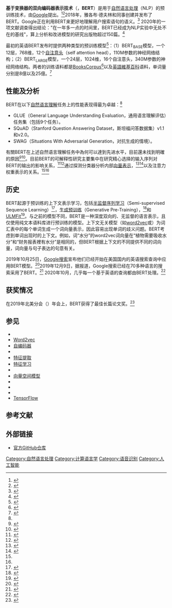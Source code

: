 {{NoteTA|G1=IT
|1=zh-cn:斯坦福; zh-sg:斯坦福; zh-tw:史丹佛; zh-hk:史丹福; zh-mo:史丹福;
}}

'''基于变换器的双向编码器表示技术'''（{{lang-en|Bidirectional Encoder Representations from Transformers}}，'''BERT'''）是用于[[自然语言处理|自然语言处理]]（NLP）的预训练技术，由[[Google|Google]]提出。<ref name=":0">{{cite arxiv |last1=Devlin |first1=Jacob |last2=Chang |first2=Ming-Wei |last3=Lee |first3=Kenton |last4=Toutanova |first4=Kristina |title=BERT: Pre-training of Deep Bidirectional Transformers for Language Understanding |date=2018-10-11 |eprint=1810.04805v2|class=cs.CL }}</ref><ref>{{Cite web|url=http://ai.googleblog.com/2018/11/open-sourcing-bert-state-of-art-pre.html|title=Open Sourcing BERT: State-of-the-Art Pre-training for Natural Language Processing|website=Google AI Blog|language=en|access-date=2019-11-27|archive-date=2021-01-13|archive-url=https://web.archive.org/web/20210113211449/https://ai.googleblog.com/2018/11/open-sourcing-bert-state-of-art-pre.html|dead-url=no}}</ref>2018年，雅各布·德夫林和同事创建并发布了BERT。Google正在利用BERT来更好地理解用户搜索语句的语义。<ref>{{Cite web|url=https://blog.google/products/search/search-language-understanding-bert/|title=Understanding searches better than ever before|date=2019-10-25|website=Google|language=en|access-date=2019-11-27|archive-date=2021-01-27|archive-url=https://web.archive.org/web/20210127042834/https://www.blog.google/products/search/search-language-understanding-bert/|dead-url=no}}</ref> 2020年的一项文献调查得出结论："在一年多一点的时间里，BERT已经成为NLP实验中无处不在的基线"，算上分析和改进模型的研究出版物超过150篇。<ref>{{Cite journal|last=Rogers|first=Anna|last2=Kovaleva|first2=Olga|last3=Rumshisky|first3=Anna|date=2020|title=A Primer in BERTology: What We Know About How BERT Works|url=https://aclanthology.org/2020.tacl-1.54|journal=Transactions of the Association for Computational Linguistics|volume=8|pages=842–866|doi=10.1162/tacl_a_00349|access-date=2021-11-24|archive-date=2022-04-03|archive-url=https://web.archive.org/web/20220403103310/https://aclanthology.org/2020.tacl-1.54/}}</ref>

最初的英语BERT发布时提供两种类型的预训练模型<ref name=":0">{{cite arxiv |last1=Devlin |first1=Jacob |last2=Chang |first2=Ming-Wei |last3=Lee |first3=Kenton |last4=Toutanova |first4=Kristina |title=BERT: Pre-training of Deep Bidirectional Transformers for Language Understanding |date=2018-10-11 |eprint=1810.04805v2|class=cs.CL }}</ref>：（1）BERT<sub>BASE</sub>模型，一个12层，768维，12个[[注意力机制|自注意头]]（self attention head），110M参数的神经网络结构；（2）BERT<sub>LARGE</sub>模型，一个24层，1024维，16个自注意头，340M参数的神经网络结构。两者的训练语料都是[[BooksCorpus|BooksCorpus]]<ref>{{cite web|last1=Zhu|first1=Yukun|last2=Kiros|first2=Ryan|last3=Zemel|first3=Rich|last4=Salakhutdinov|first4=Ruslan|last5=Urtasun|first5=Raquel|last6=Torralba|first6=Antonio|last7=Fidler|first7=Sanja|date=2015|title=Aligning Books and Movies: Towards Story-Like Visual Explanations by Watching Movies and Reading Books|pages=19–27|class=cs.CV|eprint=1506.06724}}</ref>以及[[英語維基百科|英語維基百科]]语料，单词量分别是8億以及25億。<ref>{{cite arxiv|last=Annamoradnejad|first=Issa|date=2020-04-27|title=ColBERT: Using BERT Sentence Embedding for Humor Detection|class=cs.CL|eprint=2004.12765}}</ref>

== 性能及分析 ==
BERT在以下[[自然语言理解|自然语言理解]]任务上的性能表现得最为卓越：<ref name=":0" />
* GLUE（General Language Understanding Evaluation，通用语言理解评估）任务集（包括9个任务）。
* SQuAD（Stanford Question Answering Dataset，斯坦福问答数据集）v1.1和v2.0。
* SWAG（Situations With Adversarial Generation，对抗生成的情境）。

有關BERT在上述自然语言理解任务中為何可以達到先进水平，目前還未找到明確的原因<ref name=":1">{{Cite book|last1=Kovaleva|first1=Olga|last2=Romanov|first2=Alexey|last3=Rogers|first3=Anna|last4=Rumshisky|first4=Anna|date=November 2019|chapter=Revealing the Dark Secrets of BERT|chapter-url=https://www.aclweb.org/anthology/D19-1445|language=en-us|pages=4364–4373|doi=10.18653/v1/D19-1445|title=Proceedings of the 2019 Conference on Empirical Methods in Natural Language Processing and the 9th International Joint Conference on Natural Language Processing (EMNLP-IJCNLP)|access-date=2020-10-19|archive-date=2020-10-20|archive-url=https://web.archive.org/web/20201020075649/https://www.aclweb.org/anthology/D19-1445/|dead-url=no}}</ref><ref name=":2">{{Cite journal|last1=Clark|first1=Kevin|last2=Khandelwal|first2=Urvashi|last3=Levy|first3=Omer|last4=Manning|first4=Christopher D.|date=2019|title=What Does BERT Look at? An Analysis of BERT's Attention|journal=Proceedings of the 2019 ACL Workshop BlackboxNLP: Analyzing and Interpreting Neural Networks for NLP|pages=276–286|location=Stroudsburg, PA, USA|publisher=Association for Computational Linguistics}}</ref>。目前BERT的可解释性研究主要集中在研究精心选择的输入序列对BERT的输出的影响关系，<ref>{{Cite journal|last1=Khandelwal|first1=Urvashi|last2=He|first2=He|last3=Qi|first3=Peng|last4=Jurafsky|first4=Dan|date=2018|title=Sharp Nearby, Fuzzy Far Away: How Neural Language Models Use Context|journal=Proceedings of the 56th Annual Meeting of the Association for Computational Linguistics (Volume 1: Long Papers)|pages=284–294|location=Stroudsburg, PA, USA|publisher=Association for Computational Linguistics|doi=10.18653/v1/p18-1027|bibcode=2018arXiv180504623K|arxiv=1805.04623}}</ref><ref>{{Cite journal|last1=Gulordava|first1=Kristina|last2=Bojanowski|first2=Piotr|last3=Grave|first3=Edouard|last4=Linzen|first4=Tal|last5=Baroni|first5=Marco|date=2018|title=Colorless Green Recurrent Networks Dream Hierarchically|journal=Proceedings of the 2018 Conference of the North American Chapter of the Association for Computational Linguistics: Human Language Technologies, Volume 1 (Long Papers)|pages=1195–1205|location=Stroudsburg, PA, USA|publisher=Association for Computational Linguistics|doi=10.18653/v1/n18-1108|bibcode=2018arXiv180311138G|arxiv=1803.11138}}</ref>通过探测分类器分析内部[[向量空間模型|向量表示]]，<ref>{{Cite journal|last1=Giulianelli|first1=Mario|last2=Harding|first2=Jack|last3=Mohnert|first3=Florian|last4=Hupkes|first4=Dieuwke|last5=Zuidema|first5=Willem|date=2018|title=Under the Hood: Using Diagnostic Classifiers to Investigate and Improve how Language Models Track Agreement Information|journal=Proceedings of the 2018 EMNLP Workshop BlackboxNLP: Analyzing and Interpreting Neural Networks for NLP|pages=240–248|location=Stroudsburg, PA, USA|publisher=Association for Computational Linguistics|doi=10.18653/v1/w18-5426|bibcode=2018arXiv180808079G|arxiv=1808.08079}}</ref><ref>{{Cite journal|last1=Zhang|first1=Kelly|last2=Bowman|first2=Samuel|date=2018|title=Language Modeling Teaches You More than Translation Does: Lessons Learned Through Auxiliary Syntactic Task Analysis|journal=Proceedings of the 2018 EMNLP Workshop BlackboxNLP: Analyzing and Interpreting Neural Networks for NLP|pages=359–361|location=Stroudsburg, PA, USA|publisher=Association for Computational Linguistics|doi=10.18653/v1/w18-5448}}</ref>以及注意力权重表示的关系。<ref name=":1" /><ref name=":2" />

== 历史 ==
BERT起源于预训练的上下文表示学习，包括[[半监督序列学习|半监督序列学习]]（Semi-supervised Sequence Learning）<ref>{{cite arxiv |last1=Dai |first1=Andrew |last2=Le | first2=Quoc |title=Semi-supervised Sequence Learning |date=2015-11-04 |eprint=1511.01432|class=cs.LG }}</ref>，[[生成预训练|生成预训练]]（Generative Pre-Training），{{le|ELMo|ELMo}}<ref>{{cite arxiv |last1=Peters |first1=Matthew |last2=Neumann | first2=Mark |last3=Iyyer | first3=Mohit |last4=Gardner | first4=Matt | last5=Clark | first5=Christopher | last6=Lee | first6=Kenton | last7=Luke | first7= Zettlemoyer |title=Deep contextualized word representations |date=2018-02-15 |eprint=1802.05365v2|class=cs.CL }}</ref>和[[ULMFit|ULMFit]]<ref>{{cite arxiv |last1=Howard |first1=Jeremy |last2=Ruder | first2=Sebastian |title=Universal Language Model Fine-tuning for Text Classification |date=2018-01-18 |eprint=1801.06146v5|class=cs.CL }}</ref>。与之前的模型不同，BERT是一种深度双向的、无监督的语言表示，且仅使用纯文本语料库进行预训练的模型。上下文无关模型（如[[word2vec|word2vec]]或{{le|GloVe|GloVe}}）为词汇表中的每个单词生成一个词向量表示，因此容易出现单词的歧义问题。BERT考虑到单词出现时的上下文。例如，词“水分”的word2vec词向量在“植物需要吸收水分”和“财务报表裡有水分”是相同的，但BERT根据上下文的不同提供不同的词向量，词向量与句子表达的句意有关。

2019年10月25日，[[Google搜索|Google搜索]]宣布他们已经开始在美国国内的英语搜索查询中应用BERT模型。<ref>{{cite web |last1=Nayak |first1=Pandu |title=Understanding searches better than ever before |url=https://www.blog.google/products/search/search-language-understanding-bert/ |website=Google Blog |date=2019-10-25 |accessdate=2019-12-10 |archive-date=2019-12-05 |archive-url=https://web.archive.org/web/20191205195841/https://www.blog.google/products/search/search-language-understanding-bert/ |dead-url=no }}</ref>2019年12月9日，据报道，Google搜索已经在70多种语言的搜索采用了BERT。<ref>{{cite web |last1=Montti |first1=Roger |title=Google's BERT Rolls Out Worldwide |url=https://www.searchenginejournal.com/google-bert-rolls-out-worldwide/339359/ |website=Search Engine Journal |date=2019-12-10 |publisher=Search Engine Journal |accessdate=2019-12-10 |archive-date=2020-11-29 |archive-url=https://web.archive.org/web/20201129083635/https://www.searchenginejournal.com/google-bert-rolls-out-worldwide/339359/ |dead-url=no }}</ref> 2020年10月，几乎每一个基于英语的查询都由BERT处理。<ref>{{Cite web|date=2020-10-15|title=Google: BERT now used on almost every English query|url=https://searchengineland.com/google-bert-used-on-almost-every-english-query-342193|access-date=2020-11-24|website=Search Engine Land|archive-date=2022-05-06|archive-url=https://web.archive.org/web/20220506220519/https://searchengineland.com/google-bert-used-on-almost-every-english-query-342193}}</ref>

==获奖情况==
在2019年{{le|计算语言学协会|Association for Computational Linguistics}}北美分会（{{le|计算语言学协会北美分会|North American Chapter of the Association for Computational Linguistics|NAACL}}）年会上，BERT获得了最佳长篇论文奖。<ref>{{Cite web|url=https://naacl2019.org/blog/best-papers/|title=Best Paper Awards|last=|first=|date=2019|website=NAACL|dead-url=no|archive-url=https://web.archive.org/web/20201019222406/https://naacl2019.org/blog/best-papers/|archive-date=2020-10-19|access-date=2020-03-28}}</ref>

==参见==
{{div col|colwidth=18em}}
* {{le|变换器 (机器学习模型)|Transformer (machine learning model)}}
* [[Word2vec|Word2vec]]
* [[自编码器|自编码器]]
* {{le|文献-检索词矩阵|Document-term matrix}}
* [[特征提取|特征提取]]
* [[特征学习|特征学习]]
* {{le|神经网络语言模型|Neural network language model}}
* [[向量空间模型|向量空间模型]]
* {{le|概念向量|Thought vector}}
* {{le|fastText}}
* {{le|GloVe}}
* [[TensorFlow|TensorFlow]]
{{div col end}}

==参考文献==
{{reflist|2}}

==外部链接==
* [https://github.com/google-research/bert 官方GitHub仓库] {{Wayback|url=https://github.com/google-research/bert |date=20210113211317 }}

{{自然语言处理}}
{{Differentiable computing}}

[[Category:自然语言处理|Category:自然语言处理]]
[[Category:计算语言学|Category:计算语言学]]
[[Category:语音识别|Category:语音识别]]
[[Category:人工智能|Category:人工智能]]